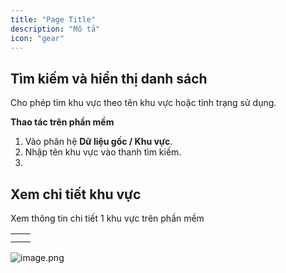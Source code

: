```yaml
---
title: "Page Title"
description: "Mô tả"
icon: "gear"
---
```


## Tìm kiếm và hiển thị danh sách

Cho phép tìm khu vực theo tên khu vực hoặc tình trạng sử dụng.

**Thao tác trên phần mềm**

1. Vào phân hệ **Dữ liệu gốc / Khu vực**.
2. Nhập tên khu vực vào thanh tìm kiếm. 
3. 

## Xem chi tiết khu vực

Xem thông tin chi tiết 1 khu vực trên phần mềm

| | |
| --- | --- |
| | |
| | |

![image.png](/images/image.png)